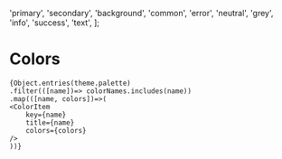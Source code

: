 
<Meta title="Rail/Colors" />

  'primary',
  'secondary',
  'background',
  'common',
  'error',
  'neutral',
  'grey',
  'info',
  'success',
  'text',
];

# Colors

<ColorPalette>

    {Object.entries(theme.palette)
    .filter(([name])=> colorNames.includes(name))
    .map(([name, colors])=>(
    <ColorItem
        key={name}
        title={name}
        colors={colors}
    />
    ))}

</ColorPalette>
